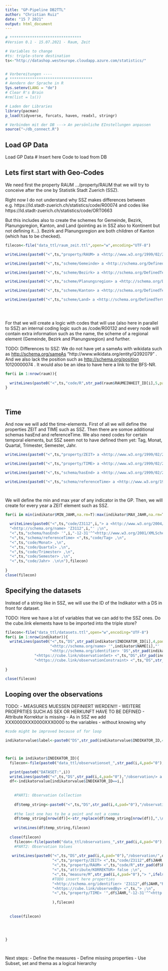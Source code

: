 ```yaml
---
title: "GP-Pipeline DB2TTL"
author: "Christian Ruiz"
date: "15 7 2021"
output: html_document
---
```


```r
# ********************************
#Version 0.1 - 15.07.2021 - Raum, Zeit

# Variables to change
#ts: triple-store destination
ts<-"http://datashop.westeurope.cloudapp.azure.com/statistics/"


# Vorbereitungen ----
# *************************************
# Aendern der Sprache in R
Sys.setenv(LANG = "de")
# Clear R's Brain
#rm(list = ls())

# Laden der Libraries
library(pacman)
p_load(tidyverse, forcats, haven, readxl, stringr)

# Verbinden mit der DB ---> An persönliche EInstellungen anpassen
source("~/db_connect.R")
```


## Load GP Data

Load GP Data
# Insert here Code to load from DB

## Lets first start with Geo-Codes

We need first the property RAUM .../property/RAUM that we will try to conceive after the one by Statistik Stadt Zuerich (SSZ). 

Right now I do not understand why SSZ makes differences between e.g. https://ld.stadt-zuerich.ch/statistics/code/R00074 and codes like https://ld.stadt-zuerich.ch/statistics/code/ORT0663

But this includes also to create the schemes for Gemeinde, Bezirk, Planungsregion, Kanton, and Land (pointing as in SSZ also to Kontinent but not defining it...). Bezirk and Planungsregion are both children of Kanton (which has to be checked). 



```r
filecon<-file("data_ttl/raum_zeit.ttl",open="w",encoding="UTF-8")

writeLines(paste0("<",ts,"property/RAUM> a <http://www.w3.org/1999/02/22-rdf-syntax-ns#Property> ;\n","<http://schema.org/name> 'Raum' ;\n","<http://schema.org/identifier> 'RAUM' .\n\n"),filecon)

writeLines(paste0("<",ts,"scheme/Gemeinde> a <http://schema.org/DefinedTermSet> ;\n","<http://schema.org/name> 'Gemeinde' ;\n","<http://www.w3.org/2004/02/skos/core#broader> <",ts,"scheme/Bezirk> .\n\n"),filecon)

writeLines(paste0("<",ts,"scheme/Bezirk> a <http://schema.org/DefinedTermSet> ;\n","<http://schema.org/name> 'Bezirk' ;\n","<http://www.w3.org/2004/02/skos/core#broader> <",ts,"scheme/Kanton> .\n\n"),filecon)

writeLines(paste0("<",ts,"scheme/Planungsregion> a <http://schema.org/DefinedTermSet> ;\n","<http://schema.org/name> 'Planungsregion' ;\n","<http://www.w3.org/2004/02/skos/core#broader> <",ts,"scheme/Kanton> .\n\n"),filecon)

writeLines(paste0("<",ts,"scheme/Kanton> a <http://schema.org/DefinedTermSet> ;\n","<http://schema.org/name> 'Kanton' ;\n","<http://www.w3.org/2004/02/skos/core#broader> <",ts,"scheme/Land> .\n\n"),filecon)

writeLines(paste0("<",ts,"scheme/Land> a <http://schema.org/DefinedTermSet> ;\n","<http://schema.org/name> 'Land' ;\n","<http://www.w3.org/2004/02/skos/core#broader> <",ts,"scheme/Kontinent> .\n\n"),filecon)

   
   
```   

For that we will create a logic with codes that will use (also here in parallel to SSZ) an internal coding logic such as /code/R00132 and every node will contain extra information such as the name, the scheme of a regional element (Gemeinde, Bezirk and Planungsregion) and further. 

TODO: Differences to SSZ: We do not have yet a sameAs with wikidata such as <http://schema.org/sameAs> "http://www.wikidata.org/entity/Q392079" . And we also lack the position such as <http://schema.org/position> 10120000074 . It would also be an idea to have here a link to the BFS-NR. 

```r

for(i in 1:nrow(raum)){
  
  writeLines(paste0("<",ts,"code/R",str_pad(raum$RAUMEINHEIT_ID[i],5,pad="0"),"> a <http://www.w3.org/2004/02/skos/core#Concept> , <http://schema.org/Place> ;\n","<http://schema.org/name> '",raum$NAME[i],"'@de  ;\n","<http://www.w3.org/2004/02/skos/core#inScheme> <",ts,"scheme/",raum$DESCRIPTION[i],"> ;\n","<http://schema.org/identifier> 'R",str_pad(raum$RAUMEINHEIT_ID[i],5,pad="0"),"' .\n\n"),filecon)
}




```

## Time

And now we will add the time-elements. First of all we will define the properties ZEIT and TIME such as SSZ. Then there are somoe additional schemas hasEnd and referenceTime. We also need codes for certain temporal elements, but SSZ seem not to have defined them yet: Tag, Monat, Quartal, Trimester, Semester, Jahr.  

```r
writeLines(paste0("<",ts,"property/ZEIT> a <http://www.w3.org/1999/02/22-rdf-syntax-ns#Property> ;\n","<http://schema.org/name> 'Zeit' ;\n","<http://schema.org/description> 'Repräsentation der Zeit als Konzept, repräsentiert die vollständige Komplexität.' ;\n","<http://schema.org/identifier> 'ZEIT' .\n\n"),filecon)

writeLines(paste0("<",ts,"property/TIME> a <http://www.w3.org/1999/02/22-rdf-syntax-ns#Property> ;\n","<http://schema.org/name> 'Zeit' ;\n","<http://schema.org/description> 'Repräsentation der Zeit als ISO 8601 Datum (vereinfacht).' ;\n","<http://schema.org/identifier> 'TIME' .\n\n"),filecon)

writeLines(paste0("<",ts,"schema/hasEnd> a <http://www.w3.org/1999/02/22-rdf-syntax-ns#Property> ;\n","<http://schema.org/name> 'Ende der Periode'@de ;\n","<http://schema.org/description> 'Ende einer zeitlichen Einheit'@de ;\n","<http://schema.org/identifier> 'hasEnd' .\n\n"),filecon)

writeLines(paste0("<",ts,"schema/referenceTime> a <http://www.w3.org/1999/02/22-rdf-syntax-ns#Property> ;\n","<http://schema.org/name> 'Referenzzeit' .\n\n"),filecon)




```

We will define the min and max year of any indicator in the GP. Then, we will create for every year a ZEIT element such as SSZ. 


```r
for(i in min(indikator$MIN_JAHR,na.rm=T):max(indikator$MAX_JAHR,na.rm=T)){
 
  writeLines(paste0("<",ts,"code/Z3112",i,"> a <http://www.w3.org/2004/02/skos/core#Concept> , <http://www.w3.org/2006/time#TemporalEntity> ;\n",
  "<http://schema.org/name> 'Z3112",i,"' ;\n",
  "<",ts,"schema/hasEnd> '",i,"-12-31'^^<http://www.w3.org/2001/XMLSchema#date> ;\n",
  "<",ts,"schema/referenceTime> <",ts,"code/Tag> ,\n",
  "<",ts,"code/Monat> ,\n",
  "<",ts,"code/Quartal> ,\n",
  "<",ts,"code/Trimester> ,\n",
  "<",ts,"code/Semester> ,\n",
  "<",ts,"code/Jahr> .\n\n"),filecon)
  
}
close(filecon)
```

## Specifying the datasets

Instead of a string like in SSZ, we will use the ID of the Indikator with a DS in front for dataset. 

TODO: Here we have a lot of variables that we can add to the SSZ ones.
Do the cube.link elements have to be imported into the triple store?


```r
filecon<-file("data_ttl/datasets.ttl",open="w",encoding="UTF-8")
for(i in 1:nrow(indikator)){
  writeLines(paste0("<",ts,"DS",str_pad(indikator$INDIKATOR_ID[i],4,pad="0"),"> a <https://cube.link/Cube> ;\n",
                    "<http://schema.org/name> '",indikator$NAME[i],"' ;\n",
                    "<http://schema.org/identifier> 'DS",str_pad(indikator$INDIKATOR_ID[i],4,pad="0"),"' ;\n",
             "<https://cube.link/observationSet> <",ts,"DS",str_pad(indikator$INDIKATOR_ID[i],4,pad="0"),"/observation/> ;\n",
             "<https://cube.link/observationConstraint> <",ts,"DS",str_pad(indikator$INDIKATOR_ID[i],4,pad="0"),"/shape/> .\n\n"),filecon)
  
}

close(filecon)
```

## Looping over the observations

TODO: 
- MEASURES MUESSEN DEFINIERT WERDEN!!!
- WEITERE PROEPRTIES SUCH AS SEX OR HERKUNFT HAVE TO BE DEFINED
- Attribute Korrektur is missing
- As in SSZ we add XXX0000XXX0000XXX0000 to the variables - without knowing why 

```r

#code might be improved because of for loop

indikatorvalue$label<-paste0("DS",str_pad(indikatorvalue$INDIKATOR_ID,4,pad="0"),"-R",str_pad(indikatorvalue$RAUMEINHEIT_ID,5,pad="0"),"-Z3112",indikatorvalue$JAHR)



for(i in indikator$INDIKATOR_ID){
  filecon<-file(paste0("data_ttl/observationset_",str_pad(i,4,pad="0"),".ttl"),open="w",encoding="UTF-8")

  print(paste0("DATASET:",i))
  writeLines(paste0("<",ts,"DS",str_pad(i,4,pad="0"),"/observation/> a <https://cube.link/ObservationSet> ;\n<https://cube.link/observation> \n"),filecon)
  df<-indikatorvalue[indikatorvalue$INDIKATOR_ID==i,]
  
  
    #PART1: Observation Collection
   
    df$temp_string<-paste0("<",ts,"DS",str_pad(i,4,pad="0"),"/observation/",df$label,"> ,\n")
  
    #the last one has to be a point and not a comma
    df$temp_string[nrow(df)]<-str_replace(df$temp_string[nrow(df)],",\n",".\n\n")  
    
    writeLines(df$temp_string,filecon)
  
  close(filecon)
    filecon<-file(paste0("data_ttl/observations_",str_pad(i,4,pad="0"),".ttl"),open="w",encoding="UTF-8")
    #PART2: Observation Values
    
   writeLines(paste0("<",ts,"DS",str_pad(i,4,pad="0"),"/observation/",df$label,">  a <https://cube.link/Observation> ;\n",
                     "<",ts,"property/ZEIT> <",ts,"code/Z3112",df$JAHR,"> ;\n",
                     "<",ts,"property/RAUM> <",ts,"code/R",str_pad(df$RAUMEINHEIT_ID,5,pad="0"),"> ;\n",
                     "<",ts,"attribute/KORREKTUR> false ;\n",
                     "<",ts,"measure/M",str_pad(i,4,pad="0"),"> ",ifelse(is.na(df$VALUE),'"NA"',df$VALUE)," ;\n",
                     #TODO insert here properties
                     "<http://schema.org/identifier> 'Z3112",df$JAHR,"R",str_pad(df$RAUMEINHEIT_ID,5,pad="0"),str_pad(i,4,pad="0"),"XXX0000XXX0000XXX0000' ;\n",
                     "<https://cube.link/observedBy> <",ts,"> ;\n",
                     "<",ts,"property/TIME> '",df$JAHR,"-12-31'^^<http://www.w3.org/2001/XMLSchema#date> .\n\n" 
                    
                     ),filecon) 
    
    
  close(filecon)
  
  
  
  
}




```

Next steps: 
- Define the measures
- Define missing properties
- Use Subset, set and thema as a logical hierarchy
```r

```
